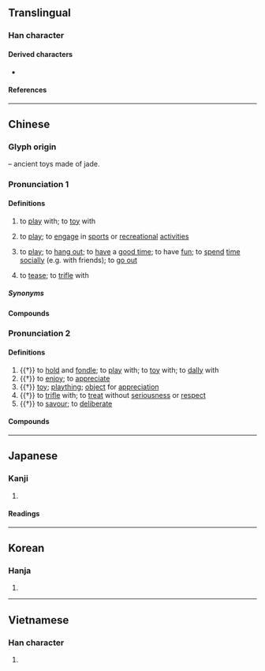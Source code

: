 {{character info/new}}
==Translingual==
{{stroke order|strokes=8}}

===Han character===
{{Han char|rn=96|rad=玉|as=04|sn=8|four=11111|canj=MGMMU|ids=⿰⺩元}}

====Derived characters====
* {{l|mul|[[𠶃]], [[𬕎]]}}

====References====
{{Han ref|kx=0728.150|dkj=20872|dj=1140.140|hdz=21103.040|uh=73A9}}

----

==Chinese==
{{zh-forms|alt=貦-archaic,翫-archaic,反-Cantonese:faan2,𠆩-Cantonese:faan2}}

===Glyph origin===
{{Han etym}}
{{Han compound|玉|元|c1=s|c2=p|ls=psc|t1=jade}} – ancient toys made of jade.

===Pronunciation 1===
{{zh-pron
|m=wán,er=y
|c=waan4-2,waan4,faan2
|c_note=waan4-2 - common; waan4 - rare; faan2 - variant, perhaps dialectal influence
|h=pfs=ngòan
|h_note=ngòan - literary (“to play”)
|md=nguàng
|md_note=nguàng - literary (“to play”) (colloquial equivalent is {{zh-l|*客佻}})
|mn=oán/ml:goân/tw:goán
|mn_note=oán - vernacular (俗); goân/goán - literary
|mn-t=nguêng2/nguang2
|mn-t_note=nguêng2 - Chaozhou; nguang2 - Shantou
|w=3hhoe
|ma=y
|cat=v
}}

====Definitions====
{{zh-hanzi}}

# to [[play]] with; to [[toy]] with
#: {{zh-x|玩 積木|to '''play''' with building blocks}}
# to [[play]]; to [[engage]] in [[sports]] or [[recreational]] [[activities]]
#: {{zh-x|玩 遊戲|to '''play''' games|C}}
#: {{zh-x|玩 音樂|to '''play''' music; to '''perform''' music|C}}
#: {{zh-x|大家 都 已經 玩 到 唔 玩|everyone's already played it so much that they don't even want to anymore|C}}
# to [[play]]; to [[hang out]]; to [[have]] a [[good time]]; to have [[fun]]; to [[spend]] [[time]] [[socially]] (e.g. with friends); to [[go out]]
#: {{zh-x|同 朋友 玩|to '''play''' with friends|C}}
#: {{zh-x|去 北京 玩|to travel to Beijing (for a visit)|C}}
# to [[tease]]; to [[trifle]] with
#: {{zh-x|佢 玩 緊 你 咋 嘛，唔好 理 佢 啦。|He's just '''teas'''ing you; ignore him.|C}}

=====Synonyms=====
{{zh-dial|玩}}

====Compounds====
{{zh-der|fold=1|不是玩兒的|不是玩的|吃喝玩樂|填充玩具|大玩偶|好玩|家用電玩|小玩藝兒|愛玩|打電玩|撫玩|擁兵玩寇|模型玩具|混吃混玩|游山玩水|玩不得的|玩不轉|玩伴|玩偶|玩兒命|玩兒完|玩具|玩命|玩家|玩帥|玩弄|玩得轉|玩意兒|玩把戲|玩樂|玩火|玩火自焚|玩物|玩票|玩笑|玩笑旦|玩耍|玩花招|玩花頭|玩藝兒|玩陰的|白玩兒|童玩|聲控玩具|說著玩兒|貪玩|遊山玩水|遊玩|開玩笑|電動玩具|電玩|電玩軟體|鬧著玩兒/闹着玩儿}}

===Pronunciation 2===
{{zh-pron
|m=玩
|c=wun6
|h=pfs=ngóan
|h_note=ngóan - literary (“to tease; toy”)
|md=nguâng
|md_note=nguâng - literary (“to tease; to enjoy; toy”)
|mn=goán
|mn-t=nguêng2/nguang2
|mn-t_note=nguêng2 - Chaozhou; nguang2 - Shantou
|w=3hhoe
|ma=y
|mc=y
|oc=y
|cat=v,n
}}

====Definitions====
{{zh-hanzi}}

# {{†}} to [[hold]] and [[fondle]]; to [[play]] with; to [[toy]] with; to [[dally]] with
# {{†}} to [[enjoy]]; to [[appreciate]]
# {{†}} [[toy]]; [[plaything]]; [[object]] for [[appreciation]]
# {{†}} to [[trifle]] with; to [[treat]] without [[seriousness]] or [[respect]]
# {{†}} to [[savour]]; to [[deliberate]]

====Compounds====
{{zh-der|fold=1|古玩|好玩:hàowán, hàowàn|寶玩|怠玩|把玩|披玩|探異玩奇|日久玩生|清玩|熟讀玩味|狎玩|玩世|玩世不恭|玩世不羈|玩人喪德|玩其磧礫，不窺玉淵|玩味|玩好|玩弄|玩忽|玩愒|玩日愒歲|玩歲愒日|玩法|玩物|玩物喪志|玩習|玩賞|珍玩|細玩|耽玩|褻玩|賞玩|雅玩}}

{{zh-cat|Beginning}}

----

==Japanese==

===Kanji===
{{ja-kanji|grade=c|rs=玉04}}

# {{rfdef|ja|sort=玉04}}

====Readings====
{{ja-readings
|on=がん
|kun=もてあそ-ぶ
}}

----

==Korean==

===Hanja===
{{ko-hanja|hangeul=완|eumhun=|rv=wan|mr=wan|y=wan}}

# {{rfdef|ko|sort=玉04}}

----

==Vietnamese==

===Han character===
{{vi-hantu|[[ngoạn]]|rs=玉04}}

# {{rfdef|vi|sort=玉04}}